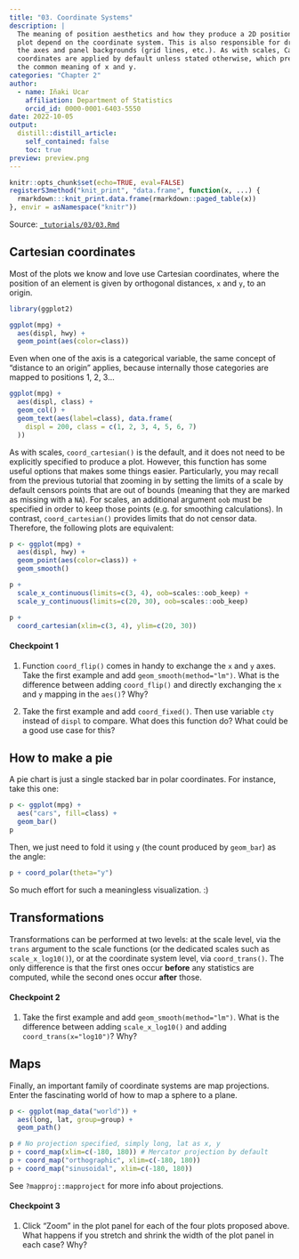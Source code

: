 ```yaml
---
title: "03. Coordinate Systems"
description: |
  The meaning of position aesthetics and how they produce a 2D position on the
  plot depend on the coordinate system. This is also responsible for drawing
  the axes and panel backgrounds (grid lines, etc.). As with scales, Cartesian
  coordinates are applied by default unless stated otherwise, which preserves
  the common meaning of x and y.
categories: "Chapter 2"
author:
  - name: Iñaki Ucar
    affiliation: Department of Statistics
    orcid_id: 0000-0001-6403-5550
date: 2022-10-05
output:
  distill::distill_article:
    self_contained: false
    toc: true
preview: preview.png
---
```


```r
knitr::opts_chunk$set(echo=TRUE, eval=FALSE)
registerS3method("knit_print", "data.frame", function(x, ...) {
  rmarkdown:::knit_print.data.frame(rmarkdown::paged_table(x))
}, envir = asNamespace("knitr"))
```

Source: [`_tutorials/03/03.Rmd`](https://github.com/IBiDat/dataviz/blob/main/_tutorials/03/03.Rmd)

## Cartesian coordinates

Most of the plots we know and love use Cartesian coordinates, where the position of an element is given by orthogonal distances, `x` and `y`, to an origin.

```r
library(ggplot2)

ggplot(mpg) +
  aes(displ, hwy) +
  geom_point(aes(color=class))
```

Even when one of the axis is a categorical variable, the same concept of "distance to an origin" applies, because internally those categories are mapped to positions 1, 2, 3...

```r
ggplot(mpg) +
  aes(displ, class) +
  geom_col() +
  geom_text(aes(label=class), data.frame(
    displ = 200, class = c(1, 2, 3, 4, 5, 6, 7)
  ))
```

As with scales, `coord_cartesian()` is the default, and it does not need to be explicitly specified to produce a plot. However, this function has some useful options that makes some things easier. Particularly, you may recall from the previous tutorial that zooming in by setting the limits of a scale by default censors points that are out of bounds (meaning that they are marked as missing with a `NA`). For scales, an additional argument `oob` must be specified in order to keep those points (e.g. for smoothing calculations). In contrast, `coord_cartesian()` provides limits that do not censor data. Therefore, the following plots are equivalent:

```r
p <- ggplot(mpg) +
  aes(displ, hwy) +
  geom_point(aes(color=class)) +
  geom_smooth()

p +
  scale_x_continuous(limits=c(3, 4), oob=scales::oob_keep) +
  scale_y_continuous(limits=c(20, 30), oob=scales::oob_keep)

p +
  coord_cartesian(xlim=c(3, 4), ylim=c(20, 30))
```

#### Checkpoint 1

1.  Function `coord_flip()` comes in handy to exchange the `x` and `y` axes. Take the first example and add `geom_smooth(method="lm")`. What is the difference between adding `coord_flip()` and directly exchanging the `x` and `y` mapping in the `aes()`? Why?

2.  Take the first example and add `coord_fixed()`. Then use variable `cty` instead of `displ` to compare. What does this function do? What could be a good use case for this?

## How to make a pie

A pie chart is just a single stacked bar in polar coordinates. For instance, take this one:

```r
p <- ggplot(mpg) +
  aes("cars", fill=class) +
  geom_bar()
p
```

Then, we just need to fold it using `y` (the count produced by `geom_bar`) as the angle:

```r
p + coord_polar(theta="y")
```

So much effort for such a meaningless visualization. :)

## Transformations

Transformations can be performed at two levels: at the scale level, via the `trans` argument to the scale functions (or the dedicated scales such as `scale_x_log10()`), or at the coordinate system level, via `coord_trans()`. The only difference is that the first ones occur **before** any statistics are computed, while the second ones occur **after** those.

#### Checkpoint 2

1.  Take the first example and add `geom_smooth(method="lm")`. What is the difference between adding `scale_x_log10()` and adding `coord_trans(x="log10")`? Why?

## Maps

Finally, an important family of coordinate systems are map projections. Enter the fascinating world of how to map a sphere to a plane.

```r
p <- ggplot(map_data("world")) +
  aes(long, lat, group=group) +
  geom_path()

p # No projection specified, simply long, lat as x, y
p + coord_map(xlim=c(-180, 180)) # Mercator projection by default
p + coord_map("orthographic", xlim=c(-180, 180))
p + coord_map("sinusoidal", xlim=c(-180, 180))
```

See `?mapproj::mapproject` for more info about projections.

#### Checkpoint 3

1.  Click "Zoom" in the plot panel for each of the four plots proposed above. What happens if you stretch and shrink the width of the plot panel in each case? Why?

